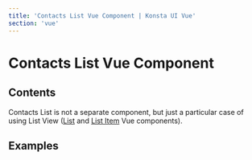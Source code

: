 ```yaml
---
title: 'Contacts List Vue Component | Konsta UI Vue'
section: 'vue'
---
```



# Contacts List Vue Component

## Contents

Contacts List is not a separate component, but just a particular case of using List View ([List](/vue/list) and [List Item](/vue/list-item) Vue components).

## Examples

<ContactsListExample />
